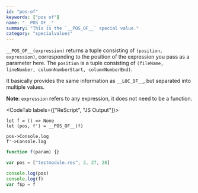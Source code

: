 ```yaml
---
id: "pos-of"
keywords: ["pos of"]
name: "__POS_OF__"
summary: "This is the `__POS_OF__` special value."
category: "specialvalues"
---
```


`__POS_OF__(expression)` returns a tuple consisting of `(position, expression)`, corresponding to the position of the expression you pass as a parameter here.
The `position` is a tuple consisting of `(fileName, lineNumber, columnNumberStart, columnNumberEnd)`.

It basically provides the same information as `__LOC_OF__`, but separated into multiple values.

**Note**: `expression` refers to any expression, it does not need to be a function.

<CodeTab labels={["ReScript", "JS Output"]}>

```res example
let f = () => None
let (pos, f') = __POS_OF__(f)

pos->Console.log
f'->Console.log
```

```js
function f(param) {}

var pos = ["testmodule.res", 2, 27, 28]

console.log(pos)
console.log(f)
var f$p = f
```

</CodeTab>
